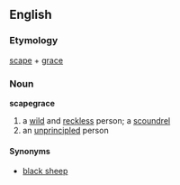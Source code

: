 ==English==
=== Etymology ===
[[scape]] + [[grace]]

=== Noun ===
'''scapegrace'''
# a [[wild]] and [[reckless]] person; a [[scoundrel]]
# an [[unprincipled]] person

==== Synonyms ====
*[[black sheep]]